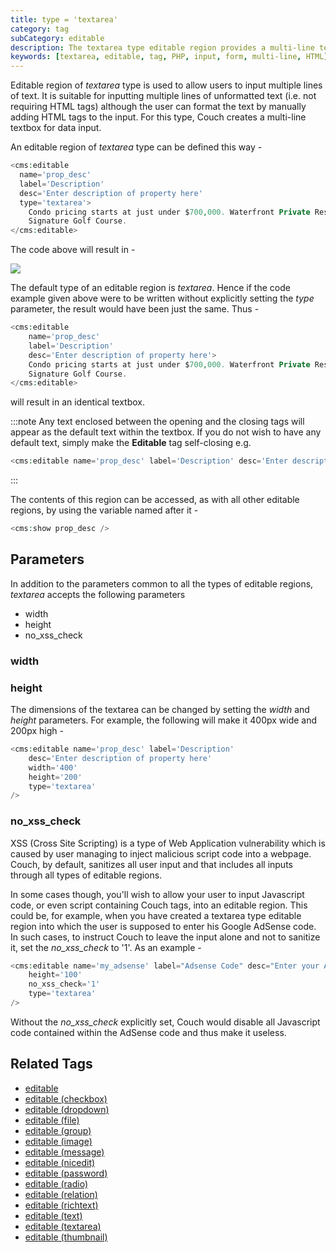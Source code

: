 ```yaml
---
title: type = 'textarea'
category: tag
subCategory: editable
description: The textarea type editable region provides a multi-line textbox for users to input multiple lines of text, with optional HTML formatting support.
keywords: [textarea, editable, tag, PHP, input, form, multi-line, HTML]
---
```


Editable region of _textarea_ type is used to allow users to input multiple lines of text. It is suitable for inputting multiple lines of unformatted text (i.e. not requiring HTML tags) although the user can format the text by manually adding HTML tags to the input.
For this type, Couch creates a multi-line textbox for data input.

An editable region of _textarea_ type can be defined this way -

```php
<cms:editable
  name='prop_desc'
  label='Description'
  desc='Enter description of property here'
  type='textarea'>
    Condo pricing starts at just under $700,000. Waterfront Private Residences. Jack Nicklaus
    Signature Golf Course.
</cms:editable>
```

The code above will result in -

![](../../../../assets/img/contents/editable-textarea.gif)

The default type of an editable region is _textarea_. Hence if the code example given above were to be written without explicitly setting the _type_ parameter, the result would have been just the same. Thus -

```php
<cms:editable
    name='prop_desc'
    label='Description'
    desc='Enter description of property here'>
    Condo pricing starts at just under $700,000. Waterfront Private Residences. Jack Nicklaus
    Signature Golf Course.
</cms:editable>
```

will result in an identical textbox.

:::note
Any text enclosed between the opening and the closing tags will appear as the default text within the textbox. If you do not wish to have any default text, simply make the **Editable** tag self-closing e.g.

```php
<cms:editable name='prop_desc' label='Description' desc='Enter description of property here' />
```
:::

The contents of this region can be accessed, as with all other editable regions, by using the variable named after it -

```php
<cms:show prop_desc />
```

## Parameters

In addition to the parameters common to all the types of editable regions, _textarea_ accepts the following parameters

*   width
*   height
*   no_xss_check

### width

### height

The dimensions of the textarea can be changed by setting the _width_ and _height_ parameters. For example, the following will make it 400px wide and 200px high -

```php
<cms:editable name='prop_desc' label='Description'
    desc='Enter description of property here'
    width='400'
    height='200'
    type='textarea'
/>
```

### no_xss_check

XSS (Cross Site Scripting) is a type of Web Application vulnerability which is caused by user managing to inject malicious script code into a webpage. Couch, by default, sanitizes all user input and that includes all inputs through all types of editable regions.

In some cases though, you'll wish to allow your user to input Javascript code, or even script containing Couch tags, into an editable region. This could be, for example, when you have created a textarea type editable region into which the user is supposed to enter his Google AdSense code. In such cases, to instruct Couch to leave the input alone and not to sanitize it, set the *no_xss_check* to '1'. As an example -

```php
<cms:editable name='my_adsense' label="Adsense Code" desc="Enter your Adsense code here"
    height='100'
    no_xss_check='1'
    type='textarea'
/>
```

Without the *no_xss_check* explicitly set, Couch would disable all Javascript code contained within the AdSense code and thus make it useless.

## Related Tags

*   [editable](../../editable/)
*   [editable (checkbox)](../checkbox/)
*   [editable (dropdown)](../dropdown/)
*   [editable (file)](../file/)
*   [editable (group)](../group/)
*   [editable (image)](../image/)
*   [editable (message)](../message/)
*   [editable (nicedit)](../nicedit/)
*   [editable (password)](../password/)
*   [editable (radio)](../radio/)
*   [editable (relation)](../relation/)
*   [editable (richtext)](../richtext/)
*   [editable (text)](../text/)
*   [editable (textarea)](../textarea/)
*   [editable (thumbnail)](../thumbnail/)